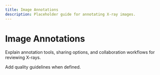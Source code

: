 ```yaml
---
title: Image Annotations
description: Placeholder guide for annotating X-ray images.
---
```


# Image Annotations

Explain annotation tools, sharing options, and collaboration workflows for reviewing X-rays.

Add quality guidelines when defined.
